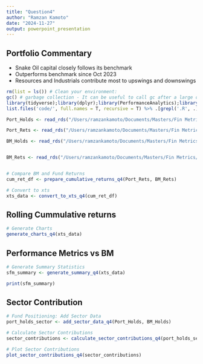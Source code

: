 ```yaml
---
title: "Question4"
author: "Ramzan Kamoto"
date: "2024-11-27"
output: powerpoint_presentation
---
```


## Portfolio Commentary

- Snake Oil capital closely follows its benchmark 
- Outperforms benchmark since Oct 2023
- Resources and Industrials contribute most to upswings and downswings 



```r


rm(list = ls()) # Clean your environment:
gc() # garbage collection - It can be useful to call gc after a large object has been removed, as this may prompt R to return memory to the operating system.
library(tidyverse);library(dplyr);library(PerformanceAnalytics);library(tbl2xts)
list.files('code/', full.names = T, recursive = T) %>% .[grepl('.R', .)] %>% as.list() %>% walk(~source(.))

```



```r


Port_Holds <- read_rds("/Users/ramzankamoto/Documents/Masters/Fin Metrics/23550716fmx/data/Fund_Holds.rds") 

Port_Rets <- read_rds("/Users/ramzankamoto/Documents/Masters/Fin Metrics/23550716fmx/data/Fund_Rets.rds") 

BM_Holds <- read_rds("/Users/ramzankamoto/Documents/Masters/Fin Metrics/23550716fmx/data/BM_Holds.rds")


BM_Rets <- read_rds("/Users/ramzankamoto/Documents/Masters/Fin Metrics/23550716fmx/data/BM_Rets.rds")



```


```r
# Compare BM and Fund Returns
cum_ret_df <- prepare_cumulative_returns_q4(Port_Rets, BM_Rets)

# Convert to xts
xts_data <- convert_to_xts_q4(cum_ret_df)
```

## Rolling Cummulative returns 


```r
# Generate Charts
generate_charts_q4(xts_data)
```

## Performance Metrics vs BM  


```r
# Generate Summary Statistics
sfm_summary <- generate_summary_q4(xts_data)

print(sfm_summary)
```





## Sector Contribution 



```r
# Fund Positioning: Add Sector Data
port_holds_sector <- add_sector_data_q4(Port_Holds, BM_Holds)

# Calculate Sector Contributions
sector_contributions <- calculate_sector_contributions_q4(port_holds_sector, Port_Rets)

# Plot Sector Contributions
plot_sector_contributions_q4(sector_contributions)



```


